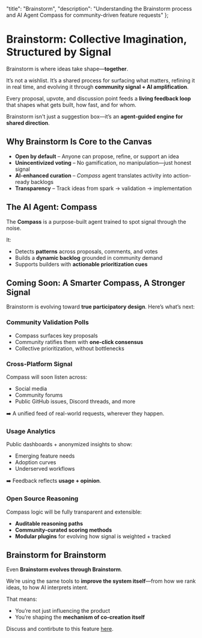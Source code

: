   "title": "Brainstorm",
  "description": "Understanding the Brainstorm process and AI Agent Compass for community-driven feature requests"
};

# Brainstorm: Collective Imagination, Structured by Signal

Brainstorm is where ideas take shape—**together**.  

It’s not a wishlist. It’s a shared process for surfacing what matters, refining it in real time, and evolving it through **community signal + AI amplification**.  

Every proposal, upvote, and discussion point feeds a **living feedback loop** that shapes what gets built, how fast, and for whom.  

Brainstorm isn't just a suggestion box—it’s an **agent-guided engine for shared direction**.

## Why Brainstorm Is Core to the Canvas

- **Open by default** – Anyone can propose, refine, or support an idea  
- **Unincentivized voting** – No gamification, no manipulation—just honest signal  
- **AI-enhanced curation** – *Compass* agent translates activity into action-ready backlogs  
- **Transparency** – Track ideas from spark → validation → implementation  

## The AI Agent: Compass

The **Compass** is a purpose-built agent trained to spot signal through the noise.  

It:  
- Detects **patterns** across proposals, comments, and votes  
- Builds a **dynamic backlog** grounded in community demand  
- Supports builders with **actionable prioritization cues**  

## Coming Soon: A Smarter Compass, A Stronger Signal

Brainstorm is evolving toward **true participatory design**. Here’s what’s next:

### Community Validation Polls
- Compass surfaces key proposals  
- Community ratifies them with **one-click consensus**  
- Collective prioritization, without bottlenecks  

### Cross-Platform Signal
Compass will soon listen across:  
- Social media  
- Community forums  
- Public GitHub issues, Discord threads, and more  

➡️ A unified feed of real-world requests, wherever they happen.

### Usage Analytics
Public dashboards + anonymized insights to show:  
- Emerging feature needs  
- Adoption curves  
- Underserved workflows  

➡️ Feedback reflects **usage + opinion**.

### Open Source Reasoning
Compass logic will be fully transparent and extensible:  
- **Auditable reasoning paths**  
- **Community-curated scoring methods**  
- **Modular plugins** for evolving how signal is weighted + tracked  

## Brainstorm for Brainstorm

Even **Brainstorm evolves through Brainstorm**.  

We’re using the same tools to **improve the system itself**—from how we rank ideas, to how AI interprets intent.  

That means:  
- You’re not just influencing the product  
- You’re shaping the **mechanism of co-creation itself**

Discuss and contirbute to this feature [here](https://nullshot.ai/brainstorm/b8f206de-fc07-4670-93e9-159654130855).